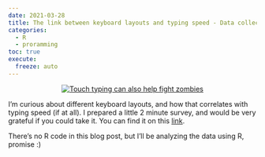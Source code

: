 ```yaml
---
date: 2021-03-28
title: The link between keyboard layouts and typing speed - Data collection phase
categories:
  - R
  - proramming
toc: true
execute:
  freeze: auto
---
```



<div style="text-align:center;">
<p><a href="https://forms.gle/vprM4C8yk1bBGCNx8">
<img src="https://i.imgur.com/JXueyyT.png" title = "Touch typing can also help fight zombies"></a></p>
</div>
<p>I’m curious about different keyboard layouts, and how that correlates with typing speed (if at all).
I prepared a little 2 minute survey, and would be very grateful if you could take it. You can
find it on this <a href="https://forms.gle/vprM4C8yk1bBGCNx8">link</a>.</p>
<p>There’s no R code in this blog post, but I’ll be analyzing the data using R, promise :)</p>
